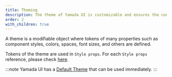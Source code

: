 ```yaml
---
title: Theming
description: The theme of Yamada UI is customizable and ensures the consistency of the application's design.
order: 2
with_children: true
---
```


A theme is a modifiable object where tokens of many properties such as component styles, colors, spaces, font sizes, and others are defined.

Tokens of the theme are used in `Style props`. For each `Style props` reference, please check [here](/styled-system/style-props).

:::note
Yamada UI has a [Default Theme](/styled-system/theming/default-theme) that can be used immediately.
:::
